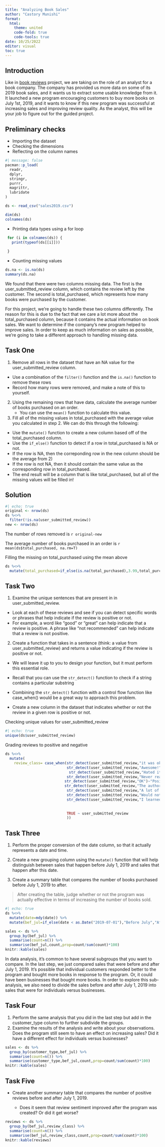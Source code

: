 ```yaml
---
title: "Analyzing Book Sales"
author: "Castory Munishi"
format:
  html:
    theme: united
    code-fold: true
    code-tools: true
date: 10/25/2022
editor: visual
toc: true
---
```


## Introduction

Like in [book reviews](../book_reviews/book_reviews.qmd) project, we are taking on the role of an analyst for a book company. The company has provided us more data on some of its 2019 book sales, and it wants us to extract some usable knowledge from it. It launched a new program encouraging customers to buy more books on July 1st, 2019, and it wants to know if this new program was successful at increasing sales and improving review quality. As the analyst, this will be your job to figure out for the guided project.

## Preliminary checks

-   Importing the dataset
-   Checking the dimensions
-   Reflecting on the column names

```r
#| message: false
pacman::p_load(
  readr,
  dplyr,
  stringr,
  purrr,
  magrittr,
  lubridate
)

ds <- read_csv("sales2019.csv")

dim(ds)
colnames(ds)
```

-   Printing data types using a for loop

```r
 for (i in colnames(ds)) {
   print(typeof(ds[[i]]))
   
 }
```

-   Counting missing values

```r
ds.na <- is.na(ds)
summary(ds.na)
```

We found that there were two columns missing data. The first is the user_submitted_review column, which contains the review left by the customer. The second is total_purchased, which represents how many books were purchased by the customer.

For this project, we're going to handle these two columns differently. The reason for this is due to the fact that we care a lot more about the total_purchased column, because it contains the actual information on book sales. We want to determine if the company's new program helped to improve sales. In order to keep as much information on sales as possible, we're going to take a different approach to handling missing data.

## Task One

1.  Remove all rows in the dataset that have an NA value for the user_submitted_review column.

-   Use a combination of the `filter()` function and the `is.na()` function to remove these rows
-   Record how many rows were removed, and make a note of this to yourself.

2.  Using the remaining rows that have data, calculate the average number of books purchased on an order.
    -   You can use the `mean()` function to calculate this value.
3.  Fill all of the missing values in total_purchased with the average value you calculated in step 2. We can do this through the following:

-   Use the `mutate()` function to create a new column based off of the total_purchased column.
-   Use the `if_else()` function to detect if a row in total_purchased is NA or not.
-   If the row is NA, then the correponding row in the new column should be the average from 2)
-   If the row is not NA, then it should contain the same value as the corresponding row in total_purchased.
-   The end result will be a column that is like total_purchased, but all of the missing values will be filled in!

## Solution

```r
#| echo: true
original <- nrow(ds)
ds %<>%
  filter(!is.na(user_submitted_review))
new <- nrow(ds)
```

The number of rows removed is `r original-new`

The average number of books purchased in an order is `r mean(ds$total_purchased, na.rm=T)`

Filling the missing on total_purchased using the mean above

```r
ds %<>%
  mutate(total_purchased=if_else(is.na(total_purchased),3.99,total_purchased))
```

## Task Two

1.  Examine the unique sentences that are present in in user_submitted_review.

-   Look at each of these reviews and see if you can detect specific words or phrases that help indicate if the review is positive or not.
-   For example, a word like "good" or "great" can help indicate that a review is positive. A phrase like "not recommended" can help indicate that a review is not positive.

2.  Create a function that takes in a sentence (think: a value from user_submitted_review) and returns a value indicating if the review is positive or not.

-   We will leave it up to you to design your function, but it must perform this essential role.

-   Recall that you can use the `str_detect()` function to check if a string contains a particular substring

-   Combining the `str_detect()` function with a control flow function like case_when() would be a great way to approach this problem.

-   Create a new column in the dataset that indicates whether or not the review in a given row is positive or not.

Checking unique values for user_submitted_review

```r
#| echo: true
unique(ds$user_submitted_review)
```

Grading reviews to positive and negative

```r
ds %<>%
  mutate(
    review_class= case_when(str_detect(user_submitted_review,"it was okay")~"Positive",
                            str_detect(user_submitted_review,"Awesome!")~"Positive",
                             str_detect(user_submitted_review,"Hated it")~"Negative",
                            str_detect(user_submitted_review,"Never read a better book")~"Positive",
                           str_detect(user_submitted_review,"OK")~"Positive",
                           str_detect(user_submitted_review,"The author's other books were better")~"Negative",
                            str_detect(user_submitted_review,"A lot of material was not needed")~"Negative",
                            str_detect(user_submitted_review,"Would not recommend")~"Negative",
                            str_detect(user_submitted_review,"I learned a lot")~"Positive",
                            
                            
                            TRUE ~ user_submitted_review
                            ))
```


## Task Three

1. Perform the proper conversion of the date column, so that it actually represents a date and time. 

2. Create a new grouping column using the `mutate()` function that will help distinguish between sales that happen before July 1, 2019 and sales that happen after this date.

3. Create a summary table that compares the number of books purchased before July 1, 2019 to after.

> After creating the table, judge whether or not the program was actually effective in terms of increasing the number of books sold.


```r
#| echo: true
ds %<>%
  mutate(date=mdy(date)) %>%
  mutate(bef_jul=if_else(date < as.Date("2019-07-01"),"Before July","After July"))
```

```r
sales <- ds %>%
  group_by(bef_jul) %>%
  summarise(count=n()) %>%
  summarise(bef_jul,count,prop=count/sum(count)*100)
knitr::kable(sales)
```

In data analysis, it's common to have several subgroups that you want to compare. In the last step, we just compared sales that were before and after July 1, 2019. It's possible that individual customers responded better to the program and bought more books in response to the program. Or, it could have been businesses that bought more books. In order to explore this sub-analysis, we also need to divide the sales before and after July 1, 2019 into sales that were for individuals versus businesses. 


## Task Four


1. Perform the same analysis that you did in the last step but add in the customer_type column to further subdivide the groups.
2. Examine the results of the analysis and write about your observations. Does the program still seem to have an effect on increasing sales? Did it have a different effect for individuals versus businesses?

```r
sales <- ds %>%
  group_by(customer_type,bef_jul) %>%
  summarise(count=n()) %>%
  summarise(customer_type,bef_jul,count,prop=count/sum(count)*100)
knitr::kable(sales)
```

## Task Five

 + Create another summary table that compares the number of positive reviews before and after July 1, 2019.

     + Does it seem that review sentiment improved after the program was created? Or did it get worse?

```r
reviews <- ds %>%
  group_by(bef_jul,review_class) %>%
  summarise(count=n()) %>%
  summarise(bef_jul,review_class,count,prop=count/sum(count)*100)
knitr::kable(reviews)
```